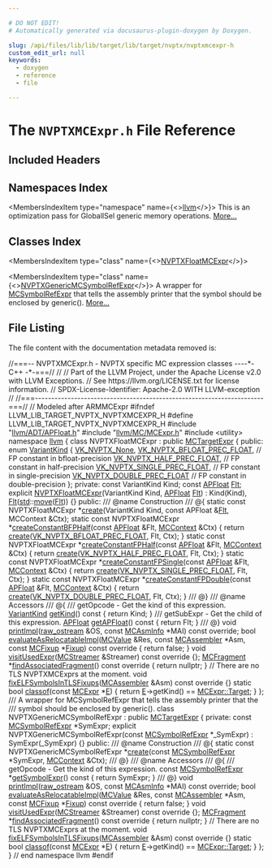 ```yaml
---

# DO NOT EDIT!
# Automatically generated via docusaurus-plugin-doxygen by Doxygen.

slug: /api/files/lib/lib/target/lib/target/nvptx/nvptxmcexpr-h
custom_edit_url: null
keywords:
  - doxygen
  - reference
  - file

---
```





# The `NVPTXMCExpr.h` File Reference

<DoxygenPage pluginConfig={pluginConfig}>



## Included Headers

<IncludesList>
<IncludesListItem
  filePath="llvm/ADT/APFloat.h"
  permalink="/docs/api/files/include/include/llvm/include/llvm/adt/apfloat-h"
  isLocal="true" />
<IncludesListItem
  filePath="llvm/MC/MCExpr.h"
  permalink="/docs/api/files/include/include/llvm/include/llvm/mc/mcexpr-h"
  isLocal="true" />
<IncludesListItem
  filePath="utility"
  permalink=""
  isLocal="false" />
</IncludesList>

## Namespaces Index

<MembersIndex>

<MembersIndexItem
  type="namespace"
  name={<><a href="/docs/api/namespaces/llvm">llvm</a></>}>
This is an optimization pass for GlobalISel generic memory operations. <a href="/docs/api/namespaces/llvm/#details">More...</a>
</MembersIndexItem>

</MembersIndex>

## Classes Index

<MembersIndex>

<MembersIndexItem
  type="class"
  name={<><a href="/docs/api/classes/llvm/nvptxfloatmcexpr">NVPTXFloatMCExpr</a></>}>
</MembersIndexItem>

<MembersIndexItem
  type="class"
  name={<><a href="/docs/api/classes/llvm/nvptxgenericmcsymbolrefexpr">NVPTXGenericMCSymbolRefExpr</a></>}>
A wrapper for <a href="/docs/api/classes/llvm/mcsymbolrefexpr">MCSymbolRefExpr</a> that tells the assembly printer that the symbol should be enclosed by generic(). <a href="/docs/api/classes/llvm/nvptxgenericmcsymbolrefexpr/#details">More...</a>
</MembersIndexItem>

</MembersIndex>


## File Listing

The file content with the documentation metadata removed is:

<ProgramListing>

<Link id="l00001" /><CodeLine lineNumber="1"><span class="doxyHighlightComment">//===-- NVPTXMCExpr.h - NVPTX specific MC expression classes ----&#42;- C++ -&#42;-===//</span></CodeLine>
<Link id="l00002" /><CodeLine lineNumber="2"><span class="doxyHighlightComment">//</span></CodeLine>
<Link id="l00003" /><CodeLine lineNumber="3"><span class="doxyHighlightComment">// Part of the LLVM Project, under the Apache License v2.0 with LLVM Exceptions.</span></CodeLine>
<Link id="l00004" /><CodeLine lineNumber="4"><span class="doxyHighlightComment">// See https://llvm.org/LICENSE.txt for license information.</span></CodeLine>
<Link id="l00005" /><CodeLine lineNumber="5"><span class="doxyHighlightComment">// SPDX-License-Identifier: Apache-2.0 WITH LLVM-exception</span></CodeLine>
<Link id="l00006" /><CodeLine lineNumber="6"><span class="doxyHighlightComment">//</span></CodeLine>
<Link id="l00007" /><CodeLine lineNumber="7"><span class="doxyHighlightComment">//===----------------------------------------------------------------------===//</span></CodeLine>
<Link id="l00008" /><CodeLine lineNumber="8"></CodeLine>
<Link id="l00009" /><CodeLine lineNumber="9"><span class="doxyHighlightComment">// Modeled after ARMMCExpr</span></CodeLine>
<Link id="l00010" /><CodeLine lineNumber="10"></CodeLine>
<Link id="l00011" /><CodeLine lineNumber="11"><span class="doxyHighlightPreprocessor">#ifndef LLVM&#95;LIB&#95;TARGET&#95;NVPTX&#95;NVPTXMCEXPR&#95;H</span></CodeLine>
<Link id="l00012" /><CodeLine lineNumber="12"><span class="doxyHighlightPreprocessor">#define LLVM&#95;LIB&#95;TARGET&#95;NVPTX&#95;NVPTXMCEXPR&#95;H</span></CodeLine>
<Link id="l00013" /><CodeLine lineNumber="13"></CodeLine>
<Link id="l00014" /><CodeLine lineNumber="14"><span class="doxyHighlightPreprocessor">#include &quot;<a href="/docs/api/files/include/include/llvm/include/llvm/adt/apfloat-h">llvm/ADT/APFloat.h</a>&quot;</span></CodeLine>
<Link id="l00015" /><CodeLine lineNumber="15"><span class="doxyHighlightPreprocessor">#include &quot;<a href="/docs/api/files/include/include/llvm/include/llvm/mc/mcexpr-h">llvm/MC/MCExpr.h</a>&quot;</span></CodeLine>
<Link id="l00016" /><CodeLine lineNumber="16"><span class="doxyHighlightPreprocessor">#include &lt;utility&gt;</span></CodeLine>
<Link id="l00017" /><CodeLine lineNumber="17"></CodeLine>
<Link id="l00018" /><CodeLine lineNumber="18"><span class="doxyHighlightKeyword">namespace </span><span class="doxyHighlight"><a href="/docs/api/namespaces/llvm">llvm</a> &#123;</span></CodeLine>
<Link id="l00019" /><CodeLine lineNumber="19"></CodeLine>
<Link id="l00020" /><CodeLine lineNumber="20" lineLink="/docs/api/classes/llvm/nvptxfloatmcexpr"><span class="doxyHighlightKeyword">class </span><span class="doxyHighlight">NVPTXFloatMCExpr : </span><span class="doxyHighlightKeyword">public</span><span class="doxyHighlight"> <a href="/docs/api/classes/llvm/mctargetexpr/#a8ac1fdf776114a374cd8929fba6b8ccc">MCTargetExpr</a> &#123;</span></CodeLine>
<Link id="l00021" /><CodeLine lineNumber="21"><span class="doxyHighlightKeyword">public</span><span class="doxyHighlight">:</span></CodeLine>
<Link id="l00022" /><CodeLine lineNumber="22" lineLink="/docs/api/classes/llvm/nvptxfloatmcexpr/#a3daaf2bfa388d37bb97ccd8665c805e7"><span class="doxyHighlight">  </span><span class="doxyHighlightKeyword">enum</span><span class="doxyHighlight"> <a href="/docs/api/classes/llvm/nvptxfloatmcexpr/#a3daaf2bfa388d37bb97ccd8665c805e7">VariantKind</a> &#123;</span></CodeLine>
<Link id="l00023" /><CodeLine lineNumber="23" lineLink="/docs/api/classes/llvm/nvptxfloatmcexpr/#a3daaf2bfa388d37bb97ccd8665c805e7af1cb0e009833d50ee4695249c00f7af7"><span class="doxyHighlight">    <a href="/docs/api/classes/llvm/nvptxfloatmcexpr/#a3daaf2bfa388d37bb97ccd8665c805e7af1cb0e009833d50ee4695249c00f7af7">VK&#95;NVPTX&#95;None</a>,</span></CodeLine>
<Link id="l00024" /><CodeLine lineNumber="24" lineLink="/docs/api/classes/llvm/nvptxfloatmcexpr/#a3daaf2bfa388d37bb97ccd8665c805e7aa09ac3b3dc269ebaf7dcdf402898c5ad"><span class="doxyHighlight">    <a href="/docs/api/classes/llvm/nvptxfloatmcexpr/#a3daaf2bfa388d37bb97ccd8665c805e7aa09ac3b3dc269ebaf7dcdf402898c5ad">VK&#95;NVPTX&#95;BFLOAT&#95;PREC&#95;FLOAT</a>, </span><span class="doxyHighlightComment">// FP constant in bfloat-precision</span></CodeLine>
<Link id="l00025" /><CodeLine lineNumber="25" lineLink="/docs/api/classes/llvm/nvptxfloatmcexpr/#a3daaf2bfa388d37bb97ccd8665c805e7a2444569dff9f9f2ecb019c8d2723ae2b"><span class="doxyHighlight">    <a href="/docs/api/classes/llvm/nvptxfloatmcexpr/#a3daaf2bfa388d37bb97ccd8665c805e7a2444569dff9f9f2ecb019c8d2723ae2b">VK&#95;NVPTX&#95;HALF&#95;PREC&#95;FLOAT</a>,   </span><span class="doxyHighlightComment">// FP constant in half-precision</span></CodeLine>
<Link id="l00026" /><CodeLine lineNumber="26" lineLink="/docs/api/classes/llvm/nvptxfloatmcexpr/#a3daaf2bfa388d37bb97ccd8665c805e7af95dc6c071b8c983545d6ac287cce3ff"><span class="doxyHighlight">    <a href="/docs/api/classes/llvm/nvptxfloatmcexpr/#a3daaf2bfa388d37bb97ccd8665c805e7af95dc6c071b8c983545d6ac287cce3ff">VK&#95;NVPTX&#95;SINGLE&#95;PREC&#95;FLOAT</a>, </span><span class="doxyHighlightComment">// FP constant in single-precision</span></CodeLine>
<Link id="l00027" /><CodeLine lineNumber="27" lineLink="/docs/api/classes/llvm/nvptxfloatmcexpr/#a3daaf2bfa388d37bb97ccd8665c805e7ab04d071188108ec9cde034d49d564e04"><span class="doxyHighlight">    <a href="/docs/api/classes/llvm/nvptxfloatmcexpr/#a3daaf2bfa388d37bb97ccd8665c805e7ab04d071188108ec9cde034d49d564e04">VK&#95;NVPTX&#95;DOUBLE&#95;PREC&#95;FLOAT</a>  </span><span class="doxyHighlightComment">// FP constant in double-precision</span></CodeLine>
<Link id="l00028" /><CodeLine lineNumber="28"><span class="doxyHighlight">  &#125;;</span></CodeLine>
<Link id="l00029" /><CodeLine lineNumber="29"></CodeLine>
<Link id="l00030" /><CodeLine lineNumber="30"><span class="doxyHighlightKeyword">private</span><span class="doxyHighlight">:</span></CodeLine>
<Link id="l00031" /><CodeLine lineNumber="31"><span class="doxyHighlight">  </span><span class="doxyHighlightKeyword">const</span><span class="doxyHighlight"> VariantKind Kind;</span></CodeLine>
<Link id="l00032" /><CodeLine lineNumber="32"><span class="doxyHighlight">  </span><span class="doxyHighlightKeyword">const</span><span class="doxyHighlight"> <a href="/docs/api/classes/llvm/apfloat">APFloat</a> <a href="/docs/api/files/lib/lib/analysis/targetlibraryinfo-cpp/#aca185e6d0e9f423dbb24440206454872a11534cddb9d36ce7b049eefacc295a96">Flt</a>;</span></CodeLine>
<Link id="l00033" /><CodeLine lineNumber="33"></CodeLine>
<Link id="l00034" /><CodeLine lineNumber="34"><span class="doxyHighlight">  </span><span class="doxyHighlightKeyword">explicit</span><span class="doxyHighlight"> <a href="/docs/api/classes/llvm/nvptxfloatmcexpr">NVPTXFloatMCExpr</a>(VariantKind Kind, <a href="/docs/api/classes/llvm/apfloat">APFloat</a> <a href="/docs/api/files/lib/lib/analysis/targetlibraryinfo-cpp/#aca185e6d0e9f423dbb24440206454872a11534cddb9d36ce7b049eefacc295a96">Flt</a>)</span></CodeLine>
<Link id="l00035" /><CodeLine lineNumber="35"><span class="doxyHighlight">      : Kind(Kind), <a href="/docs/api/files/lib/lib/analysis/targetlibraryinfo-cpp/#aca185e6d0e9f423dbb24440206454872a11534cddb9d36ce7b049eefacc295a96">Flt</a>(<a href="/docs/api/namespaces/std">std</a>::<a href="/docs/api/namespaces/llvm/#abfc9c7ecf70f66901e439f7c04ef3dbb">move</a>(<a href="/docs/api/files/lib/lib/analysis/targetlibraryinfo-cpp/#aca185e6d0e9f423dbb24440206454872a11534cddb9d36ce7b049eefacc295a96">Flt</a>)) &#123;&#125;</span></CodeLine>
<Link id="l00036" /><CodeLine lineNumber="36"></CodeLine>
<Link id="l00037" /><CodeLine lineNumber="37"><span class="doxyHighlightKeyword">public</span><span class="doxyHighlight">:</span></CodeLine>
<Link id="l00038" /><CodeLine lineNumber="38"><span class="doxyHighlightComment">  /// @name Construction</span></CodeLine>
<Link id="l00039" /><CodeLine lineNumber="39"><span class="doxyHighlightComment">  /// @&#123;</span></CodeLine>
<Link id="l00040" /><CodeLine lineNumber="40"></CodeLine>
<Link id="l00041" /><CodeLine lineNumber="41"><span class="doxyHighlight">  </span><span class="doxyHighlightKeyword">static</span><span class="doxyHighlight"> </span><span class="doxyHighlightKeyword">const</span><span class="doxyHighlight"> NVPTXFloatMCExpr &#42;<a href="/docs/api/classes/llvm/nvptxfloatmcexpr/#aa9a1f9999d4ed1e7640b6bd0f5c6bf8b">create</a>(VariantKind Kind, </span><span class="doxyHighlightKeyword">const</span><span class="doxyHighlight"> APFloat &amp;<a href="/docs/api/files/lib/lib/analysis/targetlibraryinfo-cpp/#aca185e6d0e9f423dbb24440206454872a11534cddb9d36ce7b049eefacc295a96">Flt</a>,</span></CodeLine>
<Link id="l00042" /><CodeLine lineNumber="42"><span class="doxyHighlight">                                        MCContext &amp;Ctx);</span></CodeLine>
<Link id="l00043" /><CodeLine lineNumber="43"></CodeLine>
<Link id="l00044" /><CodeLine lineNumber="44" lineLink="/docs/api/classes/llvm/nvptxfloatmcexpr/#a0afd114676755691d2f4aa6102394a71"><span class="doxyHighlight">  </span><span class="doxyHighlightKeyword">static</span><span class="doxyHighlight"> </span><span class="doxyHighlightKeyword">const</span><span class="doxyHighlight"> NVPTXFloatMCExpr &#42;<a href="/docs/api/classes/llvm/nvptxfloatmcexpr/#a0afd114676755691d2f4aa6102394a71">createConstantBFPHalf</a>(</span><span class="doxyHighlightKeyword">const</span><span class="doxyHighlight"> <a href="/docs/api/classes/llvm/apfloat">APFloat</a> &amp;Flt,</span></CodeLine>
<Link id="l00045" /><CodeLine lineNumber="45"><span class="doxyHighlight">                                                       <a href="/docs/api/classes/llvm/mccontext">MCContext</a> &amp;Ctx) &#123;</span></CodeLine>
<Link id="l00046" /><CodeLine lineNumber="46"><span class="doxyHighlight">    </span><span class="doxyHighlightKeywordFlow">return</span><span class="doxyHighlight"> <a href="/docs/api/classes/llvm/nvptxfloatmcexpr/#aa9a1f9999d4ed1e7640b6bd0f5c6bf8b">create</a>(<a href="/docs/api/classes/llvm/nvptxfloatmcexpr/#a3daaf2bfa388d37bb97ccd8665c805e7aa09ac3b3dc269ebaf7dcdf402898c5ad">VK&#95;NVPTX&#95;BFLOAT&#95;PREC&#95;FLOAT</a>, Flt, Ctx);</span></CodeLine>
<Link id="l00047" /><CodeLine lineNumber="47"><span class="doxyHighlight">  &#125;</span></CodeLine>
<Link id="l00048" /><CodeLine lineNumber="48"></CodeLine>
<Link id="l00049" /><CodeLine lineNumber="49" lineLink="/docs/api/classes/llvm/nvptxfloatmcexpr/#a23c648764b23715c73aac11cf6675f9e"><span class="doxyHighlight">  </span><span class="doxyHighlightKeyword">static</span><span class="doxyHighlight"> </span><span class="doxyHighlightKeyword">const</span><span class="doxyHighlight"> NVPTXFloatMCExpr &#42;<a href="/docs/api/classes/llvm/nvptxfloatmcexpr/#a23c648764b23715c73aac11cf6675f9e">createConstantFPHalf</a>(</span><span class="doxyHighlightKeyword">const</span><span class="doxyHighlight"> <a href="/docs/api/classes/llvm/apfloat">APFloat</a> &amp;Flt,</span></CodeLine>
<Link id="l00050" /><CodeLine lineNumber="50"><span class="doxyHighlight">                                                        <a href="/docs/api/classes/llvm/mccontext">MCContext</a> &amp;Ctx) &#123;</span></CodeLine>
<Link id="l00051" /><CodeLine lineNumber="51"><span class="doxyHighlight">    </span><span class="doxyHighlightKeywordFlow">return</span><span class="doxyHighlight"> <a href="/docs/api/classes/llvm/nvptxfloatmcexpr/#aa9a1f9999d4ed1e7640b6bd0f5c6bf8b">create</a>(<a href="/docs/api/classes/llvm/nvptxfloatmcexpr/#a3daaf2bfa388d37bb97ccd8665c805e7a2444569dff9f9f2ecb019c8d2723ae2b">VK&#95;NVPTX&#95;HALF&#95;PREC&#95;FLOAT</a>, Flt, Ctx);</span></CodeLine>
<Link id="l00052" /><CodeLine lineNumber="52"><span class="doxyHighlight">  &#125;</span></CodeLine>
<Link id="l00053" /><CodeLine lineNumber="53"></CodeLine>
<Link id="l00054" /><CodeLine lineNumber="54" lineLink="/docs/api/classes/llvm/nvptxfloatmcexpr/#a790828df7b9fa002fa7cbde0217674ae"><span class="doxyHighlight">  </span><span class="doxyHighlightKeyword">static</span><span class="doxyHighlight"> </span><span class="doxyHighlightKeyword">const</span><span class="doxyHighlight"> NVPTXFloatMCExpr &#42;<a href="/docs/api/classes/llvm/nvptxfloatmcexpr/#a790828df7b9fa002fa7cbde0217674ae">createConstantFPSingle</a>(</span><span class="doxyHighlightKeyword">const</span><span class="doxyHighlight"> <a href="/docs/api/classes/llvm/apfloat">APFloat</a> &amp;Flt,</span></CodeLine>
<Link id="l00055" /><CodeLine lineNumber="55"><span class="doxyHighlight">                                                        <a href="/docs/api/classes/llvm/mccontext">MCContext</a> &amp;Ctx) &#123;</span></CodeLine>
<Link id="l00056" /><CodeLine lineNumber="56"><span class="doxyHighlight">    </span><span class="doxyHighlightKeywordFlow">return</span><span class="doxyHighlight"> <a href="/docs/api/classes/llvm/nvptxfloatmcexpr/#aa9a1f9999d4ed1e7640b6bd0f5c6bf8b">create</a>(<a href="/docs/api/classes/llvm/nvptxfloatmcexpr/#a3daaf2bfa388d37bb97ccd8665c805e7af95dc6c071b8c983545d6ac287cce3ff">VK&#95;NVPTX&#95;SINGLE&#95;PREC&#95;FLOAT</a>, Flt, Ctx);</span></CodeLine>
<Link id="l00057" /><CodeLine lineNumber="57"><span class="doxyHighlight">  &#125;</span></CodeLine>
<Link id="l00058" /><CodeLine lineNumber="58"></CodeLine>
<Link id="l00059" /><CodeLine lineNumber="59" lineLink="/docs/api/classes/llvm/nvptxfloatmcexpr/#acf77feaa1da820b46d375cb9339bce8a"><span class="doxyHighlight">  </span><span class="doxyHighlightKeyword">static</span><span class="doxyHighlight"> </span><span class="doxyHighlightKeyword">const</span><span class="doxyHighlight"> NVPTXFloatMCExpr &#42;<a href="/docs/api/classes/llvm/nvptxfloatmcexpr/#acf77feaa1da820b46d375cb9339bce8a">createConstantFPDouble</a>(</span><span class="doxyHighlightKeyword">const</span><span class="doxyHighlight"> <a href="/docs/api/classes/llvm/apfloat">APFloat</a> &amp;Flt,</span></CodeLine>
<Link id="l00060" /><CodeLine lineNumber="60"><span class="doxyHighlight">                                                        <a href="/docs/api/classes/llvm/mccontext">MCContext</a> &amp;Ctx) &#123;</span></CodeLine>
<Link id="l00061" /><CodeLine lineNumber="61"><span class="doxyHighlight">    </span><span class="doxyHighlightKeywordFlow">return</span><span class="doxyHighlight"> <a href="/docs/api/classes/llvm/nvptxfloatmcexpr/#aa9a1f9999d4ed1e7640b6bd0f5c6bf8b">create</a>(<a href="/docs/api/classes/llvm/nvptxfloatmcexpr/#a3daaf2bfa388d37bb97ccd8665c805e7ab04d071188108ec9cde034d49d564e04">VK&#95;NVPTX&#95;DOUBLE&#95;PREC&#95;FLOAT</a>, Flt, Ctx);</span></CodeLine>
<Link id="l00062" /><CodeLine lineNumber="62"><span class="doxyHighlight">  &#125;</span></CodeLine>
<Link id="l00063" /><CodeLine lineNumber="63"></CodeLine>
<Link id="l00064" /><CodeLine lineNumber="64"><span class="doxyHighlightComment">  /// @&#125;</span></CodeLine>
<Link id="l00065" /><CodeLine lineNumber="65"><span class="doxyHighlightComment">  /// @name Accessors</span></CodeLine>
<Link id="l00066" /><CodeLine lineNumber="66"><span class="doxyHighlightComment">  /// @&#123;</span></CodeLine>
<Link id="l00067" /><CodeLine lineNumber="67"></CodeLine>
<Link id="l00068" /><CodeLine lineNumber="68"><span class="doxyHighlightComment">  /// getOpcode - Get the kind of this expression.</span></CodeLine>
<Link id="l00069" /><CodeLine lineNumber="69" lineLink="/docs/api/classes/llvm/nvptxfloatmcexpr/#a454004f8bfcb414b162201444fa771b1"><span class="doxyHighlight">  <a href="/docs/api/classes/llvm/nvptxfloatmcexpr/#a3daaf2bfa388d37bb97ccd8665c805e7">VariantKind</a> <a href="/docs/api/classes/llvm/nvptxfloatmcexpr/#a454004f8bfcb414b162201444fa771b1">getKind</a>()</span><span class="doxyHighlightKeyword"> const </span><span class="doxyHighlight">&#123; </span><span class="doxyHighlightKeywordFlow">return</span><span class="doxyHighlight"> Kind; &#125;</span></CodeLine>
<Link id="l00070" /><CodeLine lineNumber="70"></CodeLine>
<Link id="l00071" /><CodeLine lineNumber="71"><span class="doxyHighlightComment">  /// getSubExpr - Get the child of this expression.</span></CodeLine>
<Link id="l00072" /><CodeLine lineNumber="72" lineLink="/docs/api/classes/llvm/nvptxfloatmcexpr/#a447689b5487ade884fe0e72de9917123"><span class="doxyHighlight">  <a href="/docs/api/classes/llvm/apfloat">APFloat</a> <a href="/docs/api/classes/llvm/nvptxfloatmcexpr/#a447689b5487ade884fe0e72de9917123">getAPFloat</a>()</span><span class="doxyHighlightKeyword"> const </span><span class="doxyHighlight">&#123; </span><span class="doxyHighlightKeywordFlow">return</span><span class="doxyHighlight"> Flt; &#125;</span></CodeLine>
<Link id="l00073" /><CodeLine lineNumber="73"></CodeLine>
<Link id="l00074" /><CodeLine lineNumber="74"><span class="doxyHighlightComment">/// @&#125;</span></CodeLine>
<Link id="l00075" /><CodeLine lineNumber="75"></CodeLine>
<Link id="l00076" /><CodeLine lineNumber="76"><span class="doxyHighlight">  </span><span class="doxyHighlightKeywordType">void</span><span class="doxyHighlight"> <a href="/docs/api/classes/llvm/nvptxfloatmcexpr/#aaae727146c1ddb0a21babf63964848de">printImpl</a>(<a href="/docs/api/classes/llvm/raw-ostream">raw&#95;ostream</a> &amp;OS, </span><span class="doxyHighlightKeyword">const</span><span class="doxyHighlight"> <a href="/docs/api/classes/llvm/mcasminfo">MCAsmInfo</a> &#42;MAI) </span><span class="doxyHighlightKeyword">const override</span><span class="doxyHighlight">;</span></CodeLine>
<Link id="l00077" /><CodeLine lineNumber="77" lineLink="/docs/api/classes/llvm/nvptxfloatmcexpr/#ad367fceda810b824fe3b725bdbb9c4b8"><span class="doxyHighlight">  </span><span class="doxyHighlightKeywordType">bool</span><span class="doxyHighlight"> <a href="/docs/api/classes/llvm/nvptxfloatmcexpr/#ad367fceda810b824fe3b725bdbb9c4b8">evaluateAsRelocatableImpl</a>(<a href="/docs/api/classes/llvm/mcvalue">MCValue</a> &amp;Res, </span><span class="doxyHighlightKeyword">const</span><span class="doxyHighlight"> <a href="/docs/api/classes/llvm/mcassembler">MCAssembler</a> &#42;Asm,</span></CodeLine>
<Link id="l00078" /><CodeLine lineNumber="78"><span class="doxyHighlight">                                 </span><span class="doxyHighlightKeyword">const</span><span class="doxyHighlight"> <a href="/docs/api/classes/llvm/mcfixup">MCFixup</a> &#42;<a href="/docs/api/files/lib/lib/target/lib/target/powerpc/ppctlsdynamiccall-cpp/#a4a235aedca5bbfc39934045b6cbf9c70">Fixup</a>)</span><span class="doxyHighlightKeyword"> const override </span><span class="doxyHighlight">&#123;</span></CodeLine>
<Link id="l00079" /><CodeLine lineNumber="79"><span class="doxyHighlight">    </span><span class="doxyHighlightKeywordFlow">return</span><span class="doxyHighlight"> </span><span class="doxyHighlightKeyword">false</span><span class="doxyHighlight">;</span></CodeLine>
<Link id="l00080" /><CodeLine lineNumber="80"><span class="doxyHighlight">  &#125;</span></CodeLine>
<Link id="l00081" /><CodeLine lineNumber="81" lineLink="/docs/api/classes/llvm/nvptxfloatmcexpr/#a4f21a0e8a28316d81cb6ce500240d6fd"><span class="doxyHighlight">  </span><span class="doxyHighlightKeywordType">void</span><span class="doxyHighlight"> <a href="/docs/api/classes/llvm/nvptxfloatmcexpr/#a4f21a0e8a28316d81cb6ce500240d6fd">visitUsedExpr</a>(<a href="/docs/api/classes/llvm/mcstreamer">MCStreamer</a> &amp;Streamer)</span><span class="doxyHighlightKeyword"> const override </span><span class="doxyHighlight">&#123;&#125;;</span></CodeLine>
<Link id="l00082" /><CodeLine lineNumber="82" lineLink="/docs/api/classes/llvm/nvptxfloatmcexpr/#aef75ea02362f7c03d3ad1070b677df15"><span class="doxyHighlight">  <a href="/docs/api/classes/llvm/mcfragment">MCFragment</a> &#42;<a href="/docs/api/classes/llvm/nvptxfloatmcexpr/#aef75ea02362f7c03d3ad1070b677df15">findAssociatedFragment</a>()</span><span class="doxyHighlightKeyword"> const override </span><span class="doxyHighlight">&#123; </span><span class="doxyHighlightKeywordFlow">return</span><span class="doxyHighlight"> </span><span class="doxyHighlightKeyword">nullptr</span><span class="doxyHighlight">; &#125;</span></CodeLine>
<Link id="l00083" /><CodeLine lineNumber="83"></CodeLine>
<Link id="l00084" /><CodeLine lineNumber="84"><span class="doxyHighlight">  </span><span class="doxyHighlightComment">// There are no TLS NVPTXMCExprs at the moment.</span></CodeLine>
<Link id="l00085" /><CodeLine lineNumber="85" lineLink="/docs/api/classes/llvm/nvptxfloatmcexpr/#ac21144699ac63c9f9d7c7a6b3995bcfb"><span class="doxyHighlight">  </span><span class="doxyHighlightKeywordType">void</span><span class="doxyHighlight"> <a href="/docs/api/classes/llvm/nvptxfloatmcexpr/#ac21144699ac63c9f9d7c7a6b3995bcfb">fixELFSymbolsInTLSFixups</a>(<a href="/docs/api/classes/llvm/mcassembler">MCAssembler</a> &amp;Asm)</span><span class="doxyHighlightKeyword"> const override </span><span class="doxyHighlight">&#123;&#125;</span></CodeLine>
<Link id="l00086" /><CodeLine lineNumber="86"></CodeLine>
<Link id="l00087" /><CodeLine lineNumber="87" lineLink="/docs/api/classes/llvm/nvptxfloatmcexpr/#ad60af4447e40716a041afec5002202c2"><span class="doxyHighlight">  </span><span class="doxyHighlightKeyword">static</span><span class="doxyHighlight"> </span><span class="doxyHighlightKeywordType">bool</span><span class="doxyHighlight"> <a href="/docs/api/classes/llvm/nvptxfloatmcexpr/#ad60af4447e40716a041afec5002202c2">classof</a>(</span><span class="doxyHighlightKeyword">const</span><span class="doxyHighlight"> <a href="/docs/api/classes/llvm/mcexpr">MCExpr</a> &#42;<a href="/docs/api/files/lib/lib/ir/builtingcs-cpp/#abb2b3a60ccc38a28239e19a1646e0c8a">E</a>) &#123;</span></CodeLine>
<Link id="l00088" /><CodeLine lineNumber="88"><span class="doxyHighlight">    </span><span class="doxyHighlightKeywordFlow">return</span><span class="doxyHighlight"> <a href="/docs/api/files/lib/lib/ir/builtingcs-cpp/#abb2b3a60ccc38a28239e19a1646e0c8a">E</a>-&gt;getKind() == <a href="/docs/api/classes/llvm/mcexpr/#a83112ba0cecd7a7add9f1f9c441d606faa65560b8224a92e80f422df090f07c55">MCExpr::Target</a>;</span></CodeLine>
<Link id="l00089" /><CodeLine lineNumber="89"><span class="doxyHighlight">  &#125;</span></CodeLine>
<Link id="l00090" /><CodeLine lineNumber="90"><span class="doxyHighlight">&#125;;</span></CodeLine>
<Link id="l00091" /><CodeLine lineNumber="91"></CodeLine>
<Link id="l00092" /><CodeLine lineNumber="92"><span class="doxyHighlightComment">/// A wrapper for MCSymbolRefExpr that tells the assembly printer that the</span></CodeLine>
<Link id="l00093" /><CodeLine lineNumber="93"><span class="doxyHighlightComment">/// symbol should be enclosed by generic().</span></CodeLine>
<Link id="l00094" /><CodeLine lineNumber="94" lineLink="/docs/api/classes/llvm/nvptxgenericmcsymbolrefexpr"><span class="doxyHighlightKeyword">class </span><span class="doxyHighlight">NVPTXGenericMCSymbolRefExpr : </span><span class="doxyHighlightKeyword">public</span><span class="doxyHighlight"> <a href="/docs/api/classes/llvm/mctargetexpr/#a8ac1fdf776114a374cd8929fba6b8ccc">MCTargetExpr</a> &#123;</span></CodeLine>
<Link id="l00095" /><CodeLine lineNumber="95"><span class="doxyHighlightKeyword">private</span><span class="doxyHighlight">:</span></CodeLine>
<Link id="l00096" /><CodeLine lineNumber="96"><span class="doxyHighlight">  </span><span class="doxyHighlightKeyword">const</span><span class="doxyHighlight"> <a href="/docs/api/classes/llvm/mcsymbolrefexpr">MCSymbolRefExpr</a> &#42;SymExpr;</span></CodeLine>
<Link id="l00097" /><CodeLine lineNumber="97"></CodeLine>
<Link id="l00098" /><CodeLine lineNumber="98"><span class="doxyHighlight">  </span><span class="doxyHighlightKeyword">explicit</span><span class="doxyHighlight"> NVPTXGenericMCSymbolRefExpr(</span><span class="doxyHighlightKeyword">const</span><span class="doxyHighlight"> <a href="/docs/api/classes/llvm/mcsymbolrefexpr">MCSymbolRefExpr</a> &#42;&#95;SymExpr)</span></CodeLine>
<Link id="l00099" /><CodeLine lineNumber="99"><span class="doxyHighlight">      : SymExpr(&#95;SymExpr) &#123;&#125;</span></CodeLine>
<Link id="l00100" /><CodeLine lineNumber="100"></CodeLine>
<Link id="l00101" /><CodeLine lineNumber="101"><span class="doxyHighlightKeyword">public</span><span class="doxyHighlight">:</span></CodeLine>
<Link id="l00102" /><CodeLine lineNumber="102"><span class="doxyHighlightComment">  /// @name Construction</span></CodeLine>
<Link id="l00103" /><CodeLine lineNumber="103"><span class="doxyHighlightComment">  /// @&#123;</span></CodeLine>
<Link id="l00104" /><CodeLine lineNumber="104"></CodeLine>
<Link id="l00105" /><CodeLine lineNumber="105"><span class="doxyHighlight">  </span><span class="doxyHighlightKeyword">static</span><span class="doxyHighlight"> </span><span class="doxyHighlightKeyword">const</span><span class="doxyHighlight"> NVPTXGenericMCSymbolRefExpr</span></CodeLine>
<Link id="l00106" /><CodeLine lineNumber="106"><span class="doxyHighlight">  &#42;<a href="/docs/api/classes/llvm/nvptxgenericmcsymbolrefexpr/#a05d2c0c8b27794810552ac74e3d08f33">create</a>(</span><span class="doxyHighlightKeyword">const</span><span class="doxyHighlight"> <a href="/docs/api/classes/llvm/mcsymbolrefexpr">MCSymbolRefExpr</a> &#42;SymExpr, <a href="/docs/api/classes/llvm/mccontext">MCContext</a> &amp;Ctx);</span></CodeLine>
<Link id="l00107" /><CodeLine lineNumber="107"></CodeLine>
<Link id="l00108" /><CodeLine lineNumber="108"><span class="doxyHighlightComment">  /// @&#125;</span></CodeLine>
<Link id="l00109" /><CodeLine lineNumber="109"><span class="doxyHighlightComment">  /// @name Accessors</span></CodeLine>
<Link id="l00110" /><CodeLine lineNumber="110"><span class="doxyHighlightComment">  /// @&#123;</span></CodeLine>
<Link id="l00111" /><CodeLine lineNumber="111"></CodeLine>
<Link id="l00112" /><CodeLine lineNumber="112"><span class="doxyHighlightComment">  /// getOpcode - Get the kind of this expression.</span></CodeLine>
<Link id="l00113" /><CodeLine lineNumber="113" lineLink="/docs/api/classes/llvm/nvptxgenericmcsymbolrefexpr/#a6377094b2356afc4df177d9fd2b28bf3"><span class="doxyHighlight">  </span><span class="doxyHighlightKeyword">const</span><span class="doxyHighlight"> <a href="/docs/api/classes/llvm/mcsymbolrefexpr">MCSymbolRefExpr</a> &#42;<a href="/docs/api/classes/llvm/nvptxgenericmcsymbolrefexpr/#a6377094b2356afc4df177d9fd2b28bf3">getSymbolExpr</a>()</span><span class="doxyHighlightKeyword"> const </span><span class="doxyHighlight">&#123; </span><span class="doxyHighlightKeywordFlow">return</span><span class="doxyHighlight"> SymExpr; &#125;</span></CodeLine>
<Link id="l00114" /><CodeLine lineNumber="114"></CodeLine>
<Link id="l00115" /><CodeLine lineNumber="115"><span class="doxyHighlightComment">  /// @&#125;</span></CodeLine>
<Link id="l00116" /><CodeLine lineNumber="116"></CodeLine>
<Link id="l00117" /><CodeLine lineNumber="117"><span class="doxyHighlight">  </span><span class="doxyHighlightKeywordType">void</span><span class="doxyHighlight"> <a href="/docs/api/classes/llvm/nvptxgenericmcsymbolrefexpr/#ac9ab97a5ec653a494dd9fb8026884abe">printImpl</a>(<a href="/docs/api/classes/llvm/raw-ostream">raw&#95;ostream</a> &amp;OS, </span><span class="doxyHighlightKeyword">const</span><span class="doxyHighlight"> <a href="/docs/api/classes/llvm/mcasminfo">MCAsmInfo</a> &#42;MAI) </span><span class="doxyHighlightKeyword">const override</span><span class="doxyHighlight">;</span></CodeLine>
<Link id="l00118" /><CodeLine lineNumber="118" lineLink="/docs/api/classes/llvm/nvptxgenericmcsymbolrefexpr/#aaf306792895ee25d314c85a591909f6d"><span class="doxyHighlight">  </span><span class="doxyHighlightKeywordType">bool</span><span class="doxyHighlight"> <a href="/docs/api/classes/llvm/nvptxgenericmcsymbolrefexpr/#aaf306792895ee25d314c85a591909f6d">evaluateAsRelocatableImpl</a>(<a href="/docs/api/classes/llvm/mcvalue">MCValue</a> &amp;Res, </span><span class="doxyHighlightKeyword">const</span><span class="doxyHighlight"> <a href="/docs/api/classes/llvm/mcassembler">MCAssembler</a> &#42;Asm,</span></CodeLine>
<Link id="l00119" /><CodeLine lineNumber="119"><span class="doxyHighlight">                                 </span><span class="doxyHighlightKeyword">const</span><span class="doxyHighlight"> <a href="/docs/api/classes/llvm/mcfixup">MCFixup</a> &#42;<a href="/docs/api/files/lib/lib/target/lib/target/powerpc/ppctlsdynamiccall-cpp/#a4a235aedca5bbfc39934045b6cbf9c70">Fixup</a>)</span><span class="doxyHighlightKeyword"> const override </span><span class="doxyHighlight">&#123;</span></CodeLine>
<Link id="l00120" /><CodeLine lineNumber="120"><span class="doxyHighlight">    </span><span class="doxyHighlightKeywordFlow">return</span><span class="doxyHighlight"> </span><span class="doxyHighlightKeyword">false</span><span class="doxyHighlight">;</span></CodeLine>
<Link id="l00121" /><CodeLine lineNumber="121"><span class="doxyHighlight">  &#125;</span></CodeLine>
<Link id="l00122" /><CodeLine lineNumber="122" lineLink="/docs/api/classes/llvm/nvptxgenericmcsymbolrefexpr/#a3273497bb4f9bae04c97d5170247e05f"><span class="doxyHighlight">  </span><span class="doxyHighlightKeywordType">void</span><span class="doxyHighlight"> <a href="/docs/api/classes/llvm/nvptxgenericmcsymbolrefexpr/#a3273497bb4f9bae04c97d5170247e05f">visitUsedExpr</a>(<a href="/docs/api/classes/llvm/mcstreamer">MCStreamer</a> &amp;Streamer)</span><span class="doxyHighlightKeyword"> const override </span><span class="doxyHighlight">&#123;&#125;;</span></CodeLine>
<Link id="l00123" /><CodeLine lineNumber="123" lineLink="/docs/api/classes/llvm/nvptxgenericmcsymbolrefexpr/#a3981a3c287bc7aae916f928fe783550f"><span class="doxyHighlight">  <a href="/docs/api/classes/llvm/mcfragment">MCFragment</a> &#42;<a href="/docs/api/classes/llvm/nvptxgenericmcsymbolrefexpr/#a3981a3c287bc7aae916f928fe783550f">findAssociatedFragment</a>()</span><span class="doxyHighlightKeyword"> const override </span><span class="doxyHighlight">&#123; </span><span class="doxyHighlightKeywordFlow">return</span><span class="doxyHighlight"> </span><span class="doxyHighlightKeyword">nullptr</span><span class="doxyHighlight">; &#125;</span></CodeLine>
<Link id="l00124" /><CodeLine lineNumber="124"></CodeLine>
<Link id="l00125" /><CodeLine lineNumber="125"><span class="doxyHighlight">  </span><span class="doxyHighlightComment">// There are no TLS NVPTXMCExprs at the moment.</span></CodeLine>
<Link id="l00126" /><CodeLine lineNumber="126" lineLink="/docs/api/classes/llvm/nvptxgenericmcsymbolrefexpr/#aca6bfe5aa0d4071bb01d2c894d118198"><span class="doxyHighlight">  </span><span class="doxyHighlightKeywordType">void</span><span class="doxyHighlight"> <a href="/docs/api/classes/llvm/nvptxgenericmcsymbolrefexpr/#aca6bfe5aa0d4071bb01d2c894d118198">fixELFSymbolsInTLSFixups</a>(<a href="/docs/api/classes/llvm/mcassembler">MCAssembler</a> &amp;Asm)</span><span class="doxyHighlightKeyword"> const override </span><span class="doxyHighlight">&#123;&#125;</span></CodeLine>
<Link id="l00127" /><CodeLine lineNumber="127"></CodeLine>
<Link id="l00128" /><CodeLine lineNumber="128" lineLink="/docs/api/classes/llvm/nvptxgenericmcsymbolrefexpr/#ae818246f935737e7c666672eed3dcbeb"><span class="doxyHighlight">  </span><span class="doxyHighlightKeyword">static</span><span class="doxyHighlight"> </span><span class="doxyHighlightKeywordType">bool</span><span class="doxyHighlight"> <a href="/docs/api/classes/llvm/nvptxgenericmcsymbolrefexpr/#ae818246f935737e7c666672eed3dcbeb">classof</a>(</span><span class="doxyHighlightKeyword">const</span><span class="doxyHighlight"> <a href="/docs/api/classes/llvm/mcexpr">MCExpr</a> &#42;<a href="/docs/api/files/lib/lib/ir/builtingcs-cpp/#abb2b3a60ccc38a28239e19a1646e0c8a">E</a>) &#123;</span></CodeLine>
<Link id="l00129" /><CodeLine lineNumber="129"><span class="doxyHighlight">    </span><span class="doxyHighlightKeywordFlow">return</span><span class="doxyHighlight"> <a href="/docs/api/files/lib/lib/ir/builtingcs-cpp/#abb2b3a60ccc38a28239e19a1646e0c8a">E</a>-&gt;getKind() == <a href="/docs/api/classes/llvm/mcexpr/#a83112ba0cecd7a7add9f1f9c441d606faa65560b8224a92e80f422df090f07c55">MCExpr::Target</a>;</span></CodeLine>
<Link id="l00130" /><CodeLine lineNumber="130"><span class="doxyHighlight">  &#125;</span></CodeLine>
<Link id="l00131" /><CodeLine lineNumber="131"><span class="doxyHighlight">  &#125;;</span></CodeLine>
<Link id="l00132" /><CodeLine lineNumber="132"><span class="doxyHighlight">&#125; </span><span class="doxyHighlightComment">// end namespace llvm</span></CodeLine>
<Link id="l00133" /><CodeLine lineNumber="133"></CodeLine>
<Link id="l00134" /><CodeLine lineNumber="134"><span class="doxyHighlightPreprocessor">#endif</span></CodeLine>

</ProgramListing>


</DoxygenPage>
